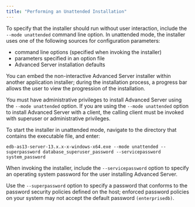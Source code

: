 ```yaml
---
title: "Performing an Unattended Installation"
---
```


<div id="performing_an_unattended_installation" class="registered_link"></div>


To specify that the installer should run without user interaction, include the `--mode unattended` command line option. In unattended mode, the installer uses one of the following sources for configuration parameters:

  - command line options (specified when invoking the installer)
  - parameters specified in an option file
  - Advanced Server installation defaults

You can embed the non-interactive Advanced Server installer within another application installer; during the installation process, a progress bar allows the user to view the progression of the installation.

You must have administrative privileges to install Advanced Server using the `--mode unattended` option. If you are using the `--mode unattended` option to install Advanced Server with a client, the calling client must be invoked with superuser or administrative privileges.

To start the installer in unattended mode, navigate to the directory that contains the executable file, and enter:

``` text
edb-as13-server-13.x.x-x-windows-x64.exe --mode unattended --superpassword database_superuser_password --servicepassword system_password
```

When invoking the installer, include the `--servicepassword` option to specify an operating system password for the user installing Advanced Server.

Use the `--superpassword` option to specify a password that conforms to the password security policies defined on the host; enforced password policies on your system may not accept the default password `(enterprisedb)`.
